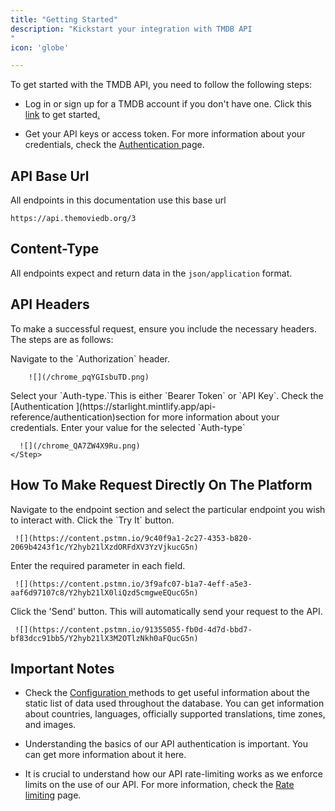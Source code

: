 ```yaml
---
title: "Getting Started"
description: "Kickstart your integration with TMDB API
"
icon: 'globe'

---
```


To get started with the TMDB API, you need to follow the following steps:

* Log in or sign up for a TMDB account if you don't have one. Click this [link](https://www.themoviedb.org/) to get started[.](https://www.themoviedb.org/signup)

* Get your API keys or access token. For more information about your credentials, check the [Authentication ](https://starlight.mintlify.app/api-reference/authentication)page.

## API Base Url

All endpoints in this documentation use this base url

```http
https://api.themoviedb.org/3
```

## Content-Type

All endpoints expect and return data in the `json/application` format.

## API Headers

To make a successful request, ensure you include the necessary headers. The steps are as follows:

<Steps>
 
  <Step title="Step 1">
       Navigate to the `Authorization` header.

        ![](/chrome_pqYGIsbuTD.png)
   </Step>
   
   <Step title="Step 2">
      Select your `Auth-type.`This is either `Bearer Token` or `API Key`. Check the [Authentication ](https://starlight.mintlify.app/api-reference/authentication)section for more information about your credentials.
   </Step>

   <Step title="Step 3">
      Enter your value for the selected `Auth-type`

      ![](/chrome_QA7ZW4X9Ru.png)
    </Step>


</Steps>


## How To Make Request Directly On The Platform

<Steps> 
  <Step title="Step 1"> 
     Navigate to the endpoint section and select the particular endpoint you wish to interact with.
  </Step>
  <Step title="Step 2">
     Click the `Try It` button.

     ![](https://content.pstmn.io/9c40f9a1-2c27-4353-b820-2069b4243f1c/Y2hyb21lXzdORFdXV3YzVjkucG5n)
  </Step>
  <Step title="Step 3">
       Enter the required parameter in each field.

     ![](https://content.pstmn.io/3f9afc07-b1a7-4eff-a5e3-aaf6d97107c8/Y2hyb21lX0liQzd5cmgweEQucG5n)
  </Step>
  <Step  title="Step 4">
      Click the 'Send' button. This will automatically send your request to the API.

     ![](https://content.pstmn.io/91355055-fb0d-4d7d-bbd7-bf83dcc91bb5/Y2hyb21lX3M2OTlzNkh0aFQucG5n)
   </Step>

</Steps>




<Note>  

  ## Important Notes
* Check the [Configuration ](https://go.postman.co/workspace/5a95b8a8-615c-46b0-8455-46329b7f84fb/documentation/35016516-547dcbf5-5123-447f-8e80-362becb3a4a0?entity=folder-fd4474c2-e507-4c34-862a-006ac1f85f52)methods to get useful information about the static list of data used throughout the database. You can get information about countries, languages, officially supported translations, time zones, and images.

* Understanding the basics of our API authentication is important. You can get more information about it here.

* It is crucial to understand how our API rate-limiting works as we enforce limits on the use of our API. For more information, check the [Rate limiting](https://go.postman.co/workspace/5a95b8a8-615c-46b0-8455-46329b7f84fb/documentation/35016516-547dcbf5-5123-447f-8e80-362becb3a4a0?entity=folder-620743f3-7df6-428c-bb0b-322358bb48f5) page.

</Note>
